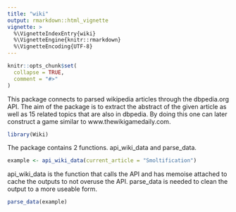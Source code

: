 ```yaml
---
title: "wiki"
output: rmarkdown::html_vignette
vignette: >
  %\VignetteIndexEntry{wiki}
  %\VignetteEngine{knitr::rmarkdown}
  %\VignetteEncoding{UTF-8}
---
```


```r
knitr::opts_chunk$set(
  collapse = TRUE,
  comment = "#>"
)
```

This package connects to parsed wikipedia articles through the dbpedia.org API. The aim of the package is to extract the abstract of the given article as well as 15 related topics that are also in dbpedia. By doing this one can later construct a game similar to www.thewikigamedaily.com. 

```r
library(Wiki)

```

The package contains 2 functions. api_wiki_data and parse_data. 

```r
example <- api_wiki_data(current_article = "Smoltification")
```

api_wiki_data is the function that calls the API and has memoise attached to cache the outputs to not overuse the API. parse_data is needed to clean the output to a more useable form.

```r
parse_data(example)
```
